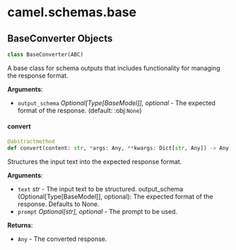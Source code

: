 <a id="camel.schemas.base"></a>

# camel.schemas.base

<a id="camel.schemas.base.BaseConverter"></a>

## BaseConverter Objects

```python
class BaseConverter(ABC)
```

A base class for schema outputs that includes functionality
for managing the response format.

**Arguments**:

- `output_schema` _Optional[Type[BaseModel]], optional_ - The expected
  format of the response. (default: :obj:`None`)

<a id="camel.schemas.base.BaseConverter.convert"></a>

#### convert

```python
@abstractmethod
def convert(content: str, *args: Any, **kwargs: Dict[str, Any]) -> Any
```

Structures the input text into the expected response format.

**Arguments**:

- `text` _str_ - The input text to be structured.
  output_schema (Optional[Type[BaseModel]], optional):
  The expected format of the response. Defaults to None.
- `prompt` _Optional[str], optional_ - The prompt to be used.
  

**Returns**:

- `Any` - The converted response.

